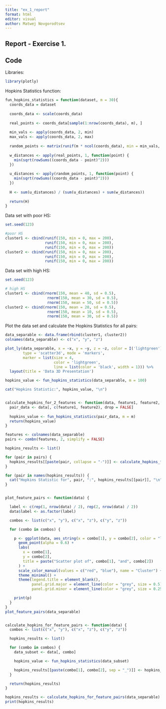 ---
title: "ex_1_report"
format: html
editor: visual
author: Matwej Novgorodtsev
---

## Report - Exercise 1.

## Code

Libraries:

```{r}
library(plotly)
```

Hopkins Statistics function:

```{r}
fun_hopkins_statistics = function(dataset, m = 30){
  coords_data = dataset
  
  coords_data <- scale(coords_data)
  
  real_points <- coords_data[sample(1:nrow(coords_data), m), ]
  
  min_vals <- apply(coords_data, 2, min)
  max_vals <- apply(coords_data, 2, max)
  
  random_points <- matrix(runif(m * ncol(coords_data), min = min_vals, max = max_vals), ncol = ncol(coords_data))
  
  w_distances <- apply(real_points, 1, function(point) {
    min(sqrt(rowSums((coords_data - point)^2)))
  })
  
  u_distances <- apply(random_points, 1, function(point) {
    min(sqrt(rowSums((coords_data - point)^2)))
  })
  
  H <- sum(u_distances) / (sum(u_distances) + sum(w_distances))
  
  return(H)
}
```

Data set with poor HS:

```{r}

set.seed(123)

#poor HS
cluster1 <- cbind(runif(150, min = 0, max = 200),
                  runif(150, min = 0, max = 200),
                  runif(150, min = 0, max = 200))
cluster2 <- cbind(runif(150, min = 0, max = 200),
                  runif(150, min = 0, max = 200),
                  runif(150, min = 0, max = 200))

```

Data set with high HS:

```{r}

set.seed(123)

# high HS
cluster1 <- cbind(rnorm(150, mean = 40, sd = 0.5), 
                   rnorm(150, mean = 30, sd = 0.5), 
                   rnorm(150, mean = 50, sd = 0.5))
cluster2 <- cbind(rnorm(150, mean = 20, sd = 0.5), 
                   rnorm(150, mean = 10, sd = 0.5), 
                   rnorm(150, mean = 30, sd = 0.5))

```

Plot the data set and calculate the Hopkins Statistics for all pairs:

```{r}

data_separable <- data.frame(rbind(cluster1, cluster2))
colnames(data_separable) <- c("x", "y", "z")

plot_ly(data_separable, x = ~x, y = ~y, z = ~z, color = I('lightgreen'),
        type = 'scatter3d', mode = 'markers',
        marker = list(size = 4, 
                      color = 'lightgreen', 
                      line = list(color = 'black', width = 1))) %>%
  layout(title = 'Data 3D Presentation')

hopkins_value <- fun_hopkins_statistics(data_separable, m = 100)

cat("Hopkins Statistic:", hopkins_value, "\n")


calculate_hopkins_for_2_features <- function(data, feature1, feature2, m = 100) {
  pair_data <- data[, c(feature1, feature2), drop = FALSE]  
  
  hopkins_value <- fun_hopkins_statistics(pair_data, m = m)
  return(hopkins_value)
}

features <- colnames(data_separable)
pairs <- combn(features, 2, simplify = FALSE)

hopkins_results <- list()

for (pair in pairs) {
  hopkins_results[[paste(pair, collapse = "-")]] <- calculate_hopkins_for_2_features(data_separable, pair[1], pair[2])
}

for (pair in names(hopkins_results)) {
  cat("Hopkins Statistic for", pair, ":", hopkins_results[[pair]], "\n")
}


plot_feature_pairs <- function(data) {

  label <- c(rep(1, nrow(data) / 2), rep(2, nrow(data) / 2))
  data$label <- as.factor(label)

  combos <- list(c("x", "y"), c("x", "z"), c("y", "z"))

  for (combo in combos) {

    p <- ggplot(data, aes_string(x = combo[1], y = combo[2], color = "label")) +
      geom_point(alpha = 0.6) +
      labs(
        x = combo[1],
        y = combo[2],
        title = paste("Scatter plot of", combo[1], "and", combo[2])
      ) +
      scale_color_manual(values = c("red", "blue"), name = "Cluster") +
      theme_minimal() +
      theme(legend.title = element_blank(),
            panel.grid.major = element_line(color = "grey", size = 0.5),
            panel.grid.minor = element_line(color = "grey", size = 0.25))

    print(p)
  }
}
plot_feature_pairs(data_separable)


calculate_hopkins_for_feature_pairs <- function(data) {
  combos <- list(c("x", "y"), c("x", "z"), c("y", "z"))

  hopkins_results <- list()

  for (combo in combos) {
    data_subset <- data[, combo]

    hopkins_value <- fun_hopkins_statistics(data_subset)

    hopkins_results[[paste(combo[1], combo[2], sep = "_")]] <- hopkins_value
  }

  return(hopkins_results)
}

hopkins_results <- calculate_hopkins_for_feature_pairs(data_separable)
print(hopkins_results)
```
